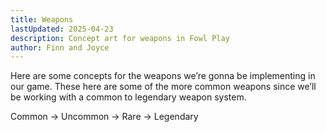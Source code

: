 ```yaml
---
title: Weapons
lastUpdated: 2025-04-23
description: Concept art for weapons in Fowl Play
author: Finn and Joyce
---
```


Here are some concepts for the weapons we’re gonna be implementing in our game. These here are some of the more common weapons since we’ll be working with a common to legendary weapon system.

Common -> Uncommon -> Rare -> Legendary
